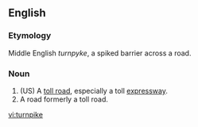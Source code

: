 ==English==

===Etymology===
Middle English ''turnpyke'', a spiked barrier across a road.

===Noun===
{{en-noun}}

# (US) A [[toll road]], especially a toll [[expressway]].
# A road formerly a toll road.

[[vi:turnpike]]
